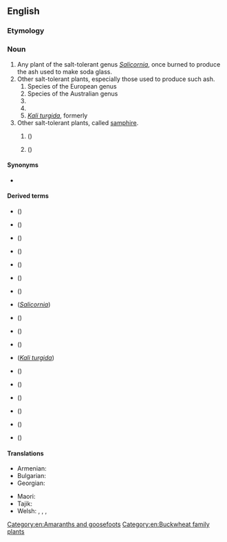 ==English==
{{wikipedia}}

===Etymology===
{{compound|en|glass|wort}}

===Noun===
{{en-noun|~}}

# Any plant of the salt-tolerant genus ''[[Salicornia]]'', once burned to produce the ash used to make soda glass.
# Other salt-tolerant plants, especially those used to produce such ash.
## Species of the European genus {{taxlink|Sarcocornia|genus|noshow=1}}
## Species of the Australian genus {{taxlink|Tecticornia|genus|noshow=1}}
## {{taxlink|Arthrocnemum subterminale|species|noshow=1}}
## {{taxlink|Eriogonum salicornioides|species|noshow=1}}
## ''[[Kali turgida]]'', formerly {{taxlink|Salsola kali|species|noshow=1}}
# Other salt-tolerant plants, called [[samphire]].
## {{l|en|rock samphire}} (''{{l|mul|Crithmum maritimum}}'')
## {{vern|golden samphire}} ({{taxlink|Inula crithmoides|species|noshow=1}})

====Synonyms====
* {{sense|Salicornia}} {{vern|marsh samphire}}

====Derived terms====
* {{vern|American glasswort}} ({{taxlink|Salicornia virginica|species|noshow=1}})
* {{vern|bead glasswort}} ({{taxlink|Tecticornia flabelliformis|species|noshow=1}})
* {{vern|beaded glasswort}} ({{taxlink|Sarcocornia quinqueflora|species|noshow=1}})
* {{vern|blackseed glasswort}} ({{taxlink|Tecticornia pergranulata|species|noshow=1}})
* {{vern|common glasswort}} ({{taxlink|Salicornia europaea|species|noshow=1}})
* {{vern|dwarf glasswort}} ({{taxlink|Salicornia bigelovii|species|noshow=1}})
* {{vern|glasswort buckwheat}} ({{taxlink|Eriogonum salicornioides|species|noshow=1}})
* {{vern|jointed glasswort}} (''[[Salicornia]]'')
* {{vern|Pacific glasswort}} ({{taxlink|Sarcocornia pacifica|species|noshow=1}})
* {{vern|Parish's glasswort}} ({{taxlink|Arthrocnemum subterminale|species|noshow=1}})
* {{vern|perennial glasswort}} ({{taxlink|Sarcocornia perennis|species|noshow=1}})
* {{vern|prickly glasswort}} (''[[Kali turgida]]'')
* {{vern|purple glasswort}} ({{taxlink|Salicornia ramosissima|species|noshow=1}})
* {{vern|shrubby glasswort}} ({{taxlink|Tecticornia arbuscula|species|noshow=1}})
* {{vern|slender glasswort}} ({{taxlink|Salicornia maritima|species|noshow=1}})
* {{vern|thick-head glasswort}} ({{taxlink|Sarcocornia blackiana|species|noshow=1}})
* {{vern|Virginia glasswort}} ({{taxlink|Salicornia virginica|species|noshow=1}})
* {{vern|woody glasswort}} ({{taxlink|Salicornia virginica|species|noshow=1}})

====Translations====
{{trans-top|a plant}}
* Armenian: {{t+|hy|բալախ}}
* Bulgarian: {{t|bg|солянка|f|sc=Cyrl}}
* Georgian: {{t|ka|ჩოღანო}}
{{trans-mid}}
* Maori: {{t|mi|ureure}}
* Tajik: {{t|tg|калимаи шиша}}
* Welsh: {{t|cy|llyrlys|m}}, {{t|cy|gwydrlys|m}}, {{t|cy|cali|m}}, {{t|cy|corn carw'r môr|m}}
{{trans-bottom}}

[[Category:en:Amaranths and goosefoots]]
[[Category:en:Buckwheat family plants]]
